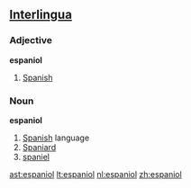 ==[[Interlingua]]==

===Adjective===
'''espaniol'''

# [[Spanish]]

===Noun===
'''espaniol'''

# [[Spanish]] language
# [[Spaniard]]
# [[spaniel]]

[[ast:espaniol]]
[[lt:espaniol]]
[[nl:espaniol]]
[[zh:espaniol]]